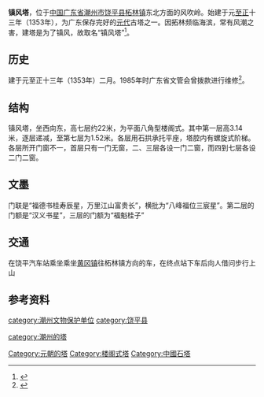 {{文物保护单位
| 级别 = 省级
| 名称 = 镇风塔
| 省区市 = 广东省
| 图片 = 
| 编号 = 3-23
| 分类 = 古建筑
| 时代 = [[元朝|元]]
| 所在 = [[潮州市|潮州市]][[饶平县|饶平县]][[柘林镇|柘林镇]]
| 登录 = 1989年
}}
'''镇风塔'''，位于[[中华人民共和国|中国]][[广东省|广东省]][[潮州市|潮州市]][[饶平县|饶平县]][[柘林镇|柘林镇]]东北方面的风吹岭。始建于元[[至正|至正]]十三年（1353年），为广东保存完好的[[元代|元代]]古塔之一。因拓林频临海滨，常有风潮之害，建塔是为了镇风，故取名“镇风塔”<ref>{{cite book|language=zh-hans|title=《广东古塔》|publisher=广东省地图出版社|isbn=780522577X||page=211|accessdate=2010-08-28}}</ref>。

==历史==
建于元至正十三年（1353年）二月。1985年时广东省文管会曾拨款进行维修<ref>{{cite web|language=zh-hans|title=镇风塔|publisher=广东文化网|url=http://www.gdwh.com.cn/xiuxian/2010/0526/article_144.html|accessdate=2010-08-30}}</ref>。

==结构==

镇风塔，坐西向东，高七层约22米，为平面八角型楼阁式。其中第一层高3.14米，逐层递减，至第七层为1.52米。各层用石拱承托平座，塔腔内有螺旋式阶梯。各层所开门窗不一，首层只有一门无窗，二、三层各设一门二窗，而四到七层各设二门二窗。

==文墨==
门联是“福德书桂寿辰星，万里江山富贵长”，横批为“八峰福位三宸星”。第二层的门额是“汉义书星”，三层的门额为“福魁桂子”

==交通==
在饶平汽车站乘坐乘坐[[黄冈镇|黄冈镇]]往柘林镇方向的车，在终点站下车后向人借问步行上山

==参考资料==
{{reflist}}

{{潮州市文物保护单位}}

[[category:潮州文物保护单位|category:潮州文物保护单位]]
[[category:饶平县|category:饶平县]]

[[category:潮州的塔|category:潮州的塔]]
[[Category:元朝的塔|Category:元朝的塔]]
[[Category:楼阁式塔|Category:楼阁式塔]]
[[Category:中國石塔|Category:中國石塔]]
